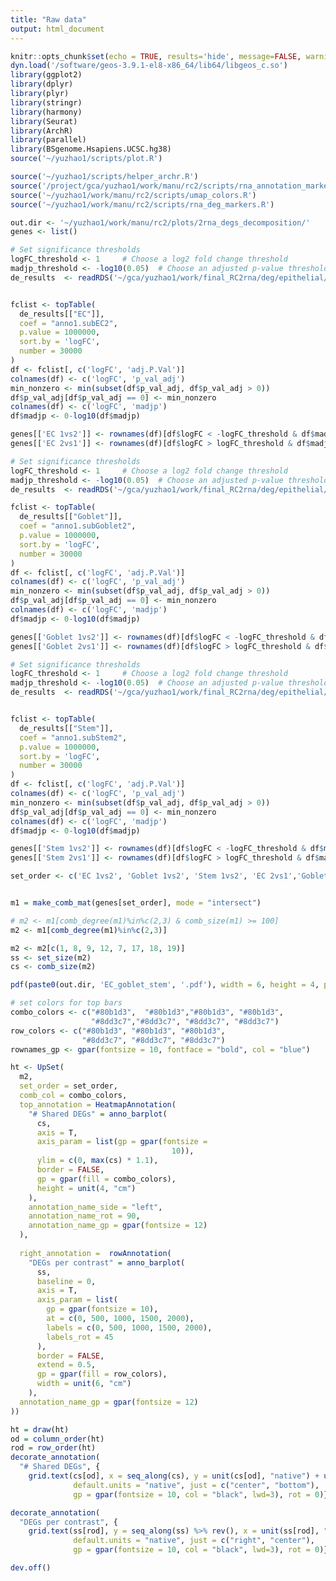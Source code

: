 ```yaml
---
title: "Raw data"
output: html_document
---
```


```r
knitr::opts_chunk$set(echo = TRUE, results='hide', message=FALSE, warning=FALSE, fig.height = 7, fig.width = 7)
dyn.load('/software/geos-3.9.1-el8-x86_64/lib64/libgeos_c.so')
library(ggplot2)
library(dplyr)
library(plyr)
library(stringr)
library(harmony)
library(Seurat)
library(ArchR)
library(parallel)
library(BSgenome.Hsapiens.UCSC.hg38)
source('~/yuzhao1/scripts/plot.R')

```

```r
source('~/yuzhao1/scripts/helper_archr.R')
source('/project/gca/yuzhao1/work/manu/rc2/scripts/rna_annotation_markers.R')
source('~/yuzhao1/work/manu/rc2/scripts/umap_colors.R')
source('~/yuzhao1/work/manu/rc2/scripts/rna_deg_markers.R')
```

```r
out.dir <- '~/yuzhao1/work/manu/rc2/plots/2rna_degs_decomposition/'
genes <- list()
```

```r
# Set significance thresholds
logFC_threshold <- 1     # Choose a log2 fold change threshold
madjp_threshold <- -log10(0.05)  # Choose an adjusted p-value threshold
de_results  <- readRDS('~/gca/yuzhao1/work/final_RC2rna/deg/epithelial/ec/de_results_EC2vs1_bulk.rds')


fclist <- topTable(
  de_results[["EC"]],
  coef = "anno1.subEC2",
  p.value = 1000000,
  sort.by = 'logFC',
  number = 30000
)
df <- fclist[, c('logFC', 'adj.P.Val')]
colnames(df) <- c('logFC', 'p_val_adj')
min_nonzero <- min(subset(df$p_val_adj, df$p_val_adj > 0))
df$p_val_adj[df$p_val_adj == 0] <- min_nonzero
colnames(df) <- c('logFC', 'madjp')
df$madjp <- 0-log10(df$madjp)

genes[['EC 1vs2']] <- rownames(df)[df$logFC < -logFC_threshold & df$madjp > madjp_threshold]
genes[['EC 2vs1']] <- rownames(df)[df$logFC > logFC_threshold & df$madjp > madjp_threshold]
```


```r
# Set significance thresholds
logFC_threshold <- 1     # Choose a log2 fold change threshold
madjp_threshold <- -log10(0.05)  # Choose an adjusted p-value threshold
de_results  <- readRDS('~/gca/yuzhao1/work/final_RC2rna/deg/epithelial/goblet/de_results_Goblet2vs1_bulk.rds')

fclist <- topTable(
  de_results[["Goblet"]],
  coef = "anno1.subGoblet2",
  p.value = 1000000,
  sort.by = 'logFC',
  number = 30000
)
df <- fclist[, c('logFC', 'adj.P.Val')]
colnames(df) <- c('logFC', 'p_val_adj')
min_nonzero <- min(subset(df$p_val_adj, df$p_val_adj > 0))
df$p_val_adj[df$p_val_adj == 0] <- min_nonzero
colnames(df) <- c('logFC', 'madjp')
df$madjp <- 0-log10(df$madjp)

genes[['Goblet 1vs2']] <- rownames(df)[df$logFC < -logFC_threshold & df$madjp > madjp_threshold]
genes[['Goblet 2vs1']] <- rownames(df)[df$logFC > logFC_threshold & df$madjp > madjp_threshold]
```


```r
# Set significance thresholds
logFC_threshold <- 1     # Choose a log2 fold change threshold
madjp_threshold <- -log10(0.05)  # Choose an adjusted p-value threshold
de_results  <- readRDS('~/gca/yuzhao1/work/final_RC2rna/deg/epithelial/stem/de_results_Stem2vs1_bulk.rds')


fclist <- topTable(
  de_results[["Stem"]],
  coef = "anno1.subStem2",
  p.value = 1000000,
  sort.by = 'logFC',
  number = 30000
)
df <- fclist[, c('logFC', 'adj.P.Val')]
colnames(df) <- c('logFC', 'p_val_adj')
min_nonzero <- min(subset(df$p_val_adj, df$p_val_adj > 0))
df$p_val_adj[df$p_val_adj == 0] <- min_nonzero
colnames(df) <- c('logFC', 'madjp')
df$madjp <- 0-log10(df$madjp)

genes[['Stem 1vs2']] <- rownames(df)[df$logFC < -logFC_threshold & df$madjp > madjp_threshold]
genes[['Stem 2vs1']] <- rownames(df)[df$logFC > logFC_threshold & df$madjp > madjp_threshold]
```



```r
set_order <- c('EC 1vs2', 'Goblet 1vs2', 'Stem 1vs2', 'EC 2vs1','Goblet 2vs1','Stem 2vs1')


m1 = make_comb_mat(genes[set_order], mode = "intersect")

# m2 <- m1[comb_degree(m1)%in%c(2,3) & comb_size(m1) >= 100]
m2 <- m1[comb_degree(m1)%in%c(2,3)]

m2 <- m2[c(1, 8, 9, 12, 7, 17, 18, 19)]
ss <- set_size(m2)
cs <- comb_size(m2)

```


```r
pdf(paste0(out.dir, 'EC_goblet_stem', '.pdf'), width = 6, height = 4, pointsize = 1)

# set colors for top bars
combo_colors <- c("#80b1d3",  "#80b1d3","#80b1d3", "#80b1d3", 
                  "#8dd3c7","#8dd3c7", "#8dd3c7", "#8dd3c7")
row_colors <- c("#80b1d3", "#80b1d3", "#80b1d3",
                "#8dd3c7", "#8dd3c7", "#8dd3c7")
rownames_gp <- gpar(fontsize = 10, fontface = "bold", col = "blue")

ht <- UpSet(
  m2,
  set_order = set_order,
  comb_col = combo_colors,
  top_annotation = HeatmapAnnotation(
    "# Shared DEGs" = anno_barplot(
      cs,
      axis = T,
      axis_param = list(gp = gpar(fontsize =
                                    10)),
      ylim = c(0, max(cs) * 1.1),
      border = FALSE,
      gp = gpar(fill = combo_colors),
      height = unit(4, "cm")
    ),
    annotation_name_side = "left",
    annotation_name_rot = 90,
    annotation_name_gp = gpar(fontsize = 12)
  ),
  
  right_annotation =  rowAnnotation(
    "DEGs per contrast" = anno_barplot(
      ss,
      baseline = 0,
      axis = T,
      axis_param = list(
        gp = gpar(fontsize = 10),
        at = c(0, 500, 1000, 1500, 2000),
        labels = c(0, 500, 1000, 1500, 2000),
        labels_rot = 45
      ),
      border = FALSE,
      extend = 0.5,
      gp = gpar(fill = row_colors),
      width = unit(6, "cm")
    ),
  annotation_name_gp = gpar(fontsize = 12)
))

ht = draw(ht)
od = column_order(ht)
rod = row_order(ht)
decorate_annotation(
  "# Shared DEGs", {
    grid.text(cs[od], x = seq_along(cs), y = unit(cs[od], "native") + unit(2, "pt"),
              default.units = "native", just = c("center", "bottom"),
              gp = gpar(fontsize = 10, col = "black", lwd=3), rot = 0)})

decorate_annotation(
  "DEGs per contrast", {
    grid.text(ss[rod], y = seq_along(ss) %>% rev(), x = unit(ss[rod], "native") + unit(1, "cm"),
              default.units = "native", just = c("right", "center"),
              gp = gpar(fontsize = 10, col = "black", lwd=3), rot = 0)})

dev.off()
```










